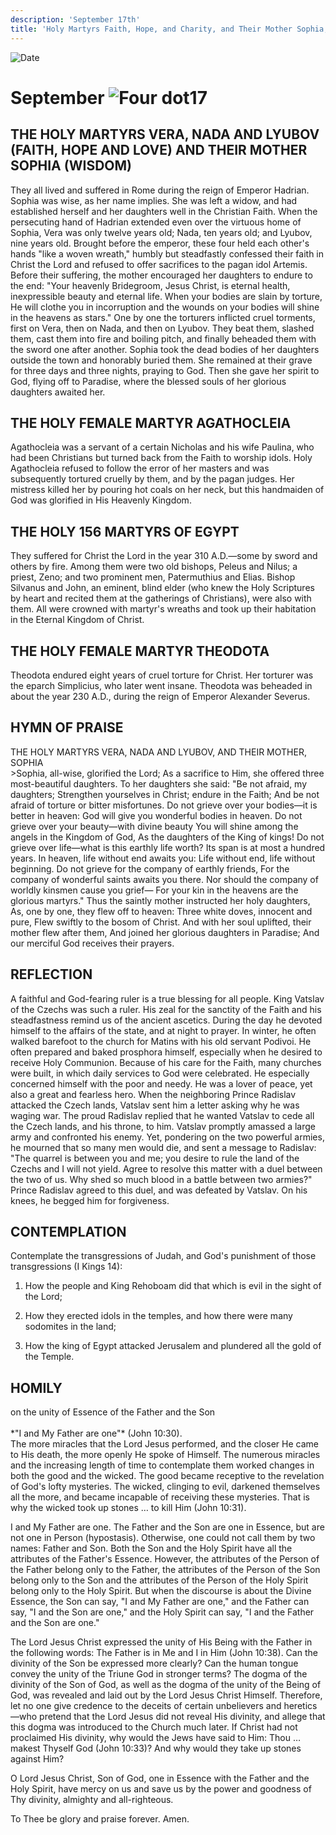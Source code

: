 ```yaml
---
description: 'September 17th'
title: 'Holy Martyrs Faith, Hope, and Charity, and Their Mother Sophia, Holy Martyr Agathocleia, Holy 156 Martyrs of Egypt, Martyr Theodota'
---
```


<RunningHead />
<Image src="/title-imprint.png" height={68} width={50} alt="Date" className="title-imprint"/>

# <div id="date">September <Image className="four-dot" src="/four-dot.png" height={15} width={15} alt="Four dot" />17</div>

## THE HOLY MARTYRS VERA, NADA AND LYUBOV (FAITH, HOPE AND LOVE) AND THEIR MOTHER SOPHIA (WISDOM)

They all lived and suffered in Rome during the reign of Emperor Hadrian. Sophia was wise, as her name implies. She was left a widow, and had established herself and her daughters well in the Christian Faith. When the persecuting hand of Hadrian extended even over the virtuous home of Sophia, Vera was only twelve years old; Nada, ten years old; and Lyubov, nine years old. Brought before the emperor, these four held each other's hands "like a woven wreath," humbly but steadfastly confessed their faith in Christ the Lord and refused to offer sacrifices to the pagan idol Artemis. Before their suffering, the mother encouraged her daughters to endure to the end: "Your heavenly Bridegroom, Jesus Christ, is eternal health, inexpressible beauty and eternal life. When your bodies are slain by torture, He will clothe you in incorruption and the wounds on your bodies will shine in the heavens as stars." One by one the torturers inflicted cruel torments, first on Vera, then on Nada, and then on Lyubov. They beat them, slashed them, cast them into fire and boiling pitch, and finally beheaded them with the sword one after another. Sophia took the dead bodies of her daughters outside the town and honorably buried them. She remained at their grave for three days and three nights, praying to God. Then she gave her spirit to God, flying off to Paradise, where the blessed souls of her glorious daughters awaited her.

## THE HOLY FEMALE MARTYR AGATHOCLEIA

Agathocleia was a servant of a certain Nicholas and his wife Paulina, who had been Christians but turned back from the Faith to worship idols. Holy Agathocleia refused to follow the error of her masters and was subsequently tortured cruelly by them, and by the pagan judges. Her mistress killed her by pouring hot coals on her neck, but this handmaiden of God was glorified in His Heavenly Kingdom.

## THE HOLY 156 MARTYRS OF EGYPT

They suffered for Christ the Lord in the year 310 A.D.—some by sword and others by fire. Among them were two old bishops, Peleus and Nilus; a priest, Zeno; and two prominent men, Patermuthius and Elias. Bishop Silvanus and John, an eminent, blind elder (who knew the Holy Scriptures by heart and recited them at the gatherings of Christians), were also with them. All were crowned with martyr's wreaths and took up their habitation in the Eternal Kingdom of Christ.

## THE HOLY FEMALE MARTYR THEODOTA

Theodota endured eight years of cruel torture for Christ. Her torturer was the eparch Simplicius, who later went insane. Theodota was beheaded in about the year 230 A.D., during the reign of Emperor Alexander Severus.


## HYMN OF PRAISE
<div style={{textAlign:'center', color:'crimson', fontWeight:'bold'}}>
THE HOLY MARTYRS VERA, NADA AND LYUBOV,  
AND THEIR MOTHER, SOPHIA
</div>
>Sophia, all-wise, glorified the Lord;  
As a sacrifice to Him, she offered three most-beautiful daughters.  
To her daughters she said: "Be not afraid, my daughters;  
Strengthen yourselves in Christ; endure in the Faith;  
And be not afraid of torture or bitter misfortunes.  
Do not grieve over your bodies—it is better in heaven:  
God will give you wonderful bodies in heaven.  
Do not grieve over your beauty—with divine beauty  
You will shine among the angels in the Kingdom of God,  
As the daughters of the King of kings!  
Do not grieve over life—what is this earthly life worth?  
Its span is at most a hundred years.  
In heaven, life without end awaits you:  
Life without end, life without beginning.  
Do not grieve for the company of earthly friends,  
For the company of wonderful saints awaits you there.  
Nor should the company of worldly kinsmen cause you grief—  
For your kin in the heavens are the glorious martyrs."  
Thus the saintly mother instructed her holy daughters,  
As, one by one, they flew off to heaven:  
Three white doves, innocent and pure,  
Flew swiftly to the bosom of Christ.  
And with her soul uplifted, their mother flew after them,  
And joined her glorious daughters in Paradise;  
And our merciful God receives their prayers.  


## REFLECTION

A faithful and God-fearing ruler is a true blessing for all people. King Vatslav of the Czechs was such a ruler. His zeal for the sanctity of the Faith and his steadfastness remind us of the ancient ascetics. During the day he devoted himself to the affairs of the state, and at night to prayer. In winter, he often walked barefoot to the church for Matins with his old servant Podivoi. He often prepared and baked prosphora himself, especially when he desired to receive Holy Communion. Because of his care for the Faith, many churches were built, in which daily services to God were celebrated. He especially concerned himself with the poor and needy. He was a lover of peace, yet also a great and fearless hero. When the neighboring Prince Radislav attacked the Czech lands, Vatslav sent him a letter asking why he was waging war. The proud Radislav replied that he wanted Vatslav to cede all the Czech lands, and his throne, to him. Vatslav promptly amassed a large army and confronted his enemy. Yet, pondering on the two powerful armies, he mourned that so many men would die, and sent a message to Radislav: "The quarrel is between you and me; you desire to rule the land of the Czechs and I will not yield. Agree to resolve this matter with a duel between the two of us. Why shed so much blood in a battle between two armies?" Prince Radislav agreed to this duel, and was defeated by Vatslav. On his knees, he begged him for forgiveness.


## CONTEMPLATION

Contemplate the transgressions of Judah, and God's punishment of those transgressions (I Kings 14):

1. How the people and King Rehoboam did that which is evil in the sight of the Lord;

2. How they erected idols in the temples, and how there were many sodomites in the land;

3. How the king of Egypt attacked Jerusalem and plundered all the gold of the Temple.


## HOMILY
<div style={{textAlign:'center', color:'crimson', fontWeight:'bold'}}>
on the unity of Essence of the Father and the Son
</div>
<br />
<div style={{textAlign:'right'}}>
*"I and My Father are one"* (John 10:30).
</div>
The more miracles that the Lord Jesus performed, and the closer He came to His death, the more openly He spoke of Himself. The numerous miracles and the increasing length of time to contemplate them worked changes in both the good and the wicked. The good became receptive to the revelation of God's lofty mysteries. The wicked, clinging to evil, darkened themselves all the more, and became incapable of receiving these mysteries. That is why the wicked took up stones … to kill Him (John 10:31).

I and My Father are one. The Father and the Son are one in Essence, but are not one in Person (hypostasis). Otherwise, one could not call them by two names: Father and Son. Both the Son and the Holy Spirit have all the attributes of the Father's Essence. However, the attributes of the Person of the Father belong only to the Father, the attributes of the Person of the Son belong only to the Son and the attributes of the Person of the Holy Spirit belong only to the Holy Spirit. But when the discourse is about the Divine Essence, the Son can say, "I and My Father are one," and the Father can say, "I and the Son are one," and the Holy Spirit can say, "I and the Father and the Son are one."

The Lord Jesus Christ expressed the unity of His Being with the Father in the following words: The Father is in Me and I in Him (John 10:38). Can the divinity of the Son be expressed more clearly? Can the human tongue convey the unity of the Triune God in stronger terms? The dogma of the divinity of the Son of God, as well as the dogma of the unity of the Being of God, was revealed and laid out by the Lord Jesus Christ Himself. Therefore, let no one give credence to the deceits of certain unbelievers and heretics—who pretend that the Lord Jesus did not reveal His divinity, and allege that this dogma was introduced to the Church much later. If Christ had not proclaimed His divinity, why would the Jews have said to Him: Thou … makest Thyself God (John 10:33)? And why would they take up stones against Him?

O Lord Jesus Christ, Son of God, one in Essence with the Father and the Holy Spirit, have mercy on us and save us by the power and goodness of Thy divinity, almighty and all-righteous.

To Thee be glory and praise forever. Amen.